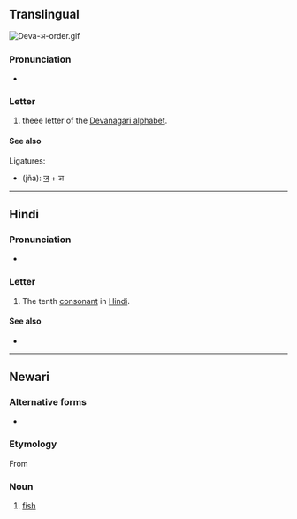 {{character info/new}}
==Translingual==
[[File:Deva-ञ-order.gif|thumb]]
{{wikipedia|Nya (Indic)}}

===Pronunciation===
* {{IPA|/ɲə/|lang=mul}} {{qualifier|may vary by language}}

===Letter===
{{mul-Deva|ña}}

# theee letter of the [[Devanagari alphabet]].

====See also====
Ligatures:
* {{l|mul|ज्ञ}} (jña): [[ज]] + ञ

----

==Hindi==

===Pronunciation===
* {{IPA|[ɲə]|lang=hi}}

===Letter===
{{head|hi|letter}}

# The tenth [[consonant]] in [[Hindi]].

====See also====
* {{list:Devanagari script letters/hi}}

----

==Newari==

===Alternative forms===
* {{lb|new|Dolakhae}} {{l|new|ङ|tr=ŋa}}

===Etymology===
From {{der|new|sit-pro|*s-ŋja}}

===Noun===
{{head|new|noun|tr=nya}}

# {{lb|new|Kathmandu}} [[fish]]